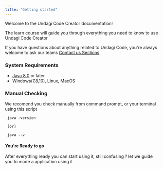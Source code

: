 ```yaml
---
title: "Getting started"
---
```


Welcome to the Undagi Code Creator documentation!

The learn course will guide you through everything you need to know to use Undagi Code Creator

If you have questions about anything related to Undagi Code, you're always welcome to ask our teams [Contact us Sections](https://undagicode.com/contact/)

### System Requirements

- [Java 8.0](https://www.java.com) or later
- Windows(7,8,10), Linux, MacOS

### Manual Checking

We recomend you check manually from command prompt, or your terminal using this script

```script
 java -version

 [or] 

 java --v

```

#### You're Ready to go

After everything ready you can start using it, still confusing ? let we guide you to made a application using it
